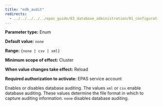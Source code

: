 ```yaml
---
title: "edb_audit"
redirects:
  - ../../../../../epas_guide/03_database_administration/01_configuration_parameters/03_configuration_parameters_by_functionality/07_auditing_settings/01_edb_audit #generated for docs/epas/reorg-role-use-case-mode
---
```


<div id="edb_audit" class="registered_link"></div>

**Parameter type:** Enum

**Default value:** `none`

**Range:** `{none | csv | xml}`

**Minimum scope of effect:** Cluster

**When value changes take effect:** Reload

**Required authorization to activate:** EPAS service account

Enables or disables database auditing. The values `xml` or `csv` enable database auditing. These values determine the file format in which to capture auditing information. `none` disables database auditing.
